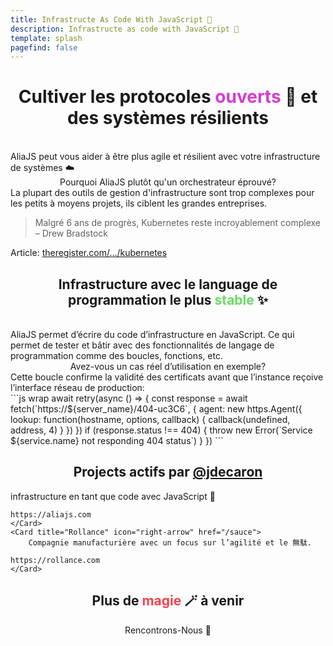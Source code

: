 ```yaml
---
title: Infrastructe As Code With JavaScript 🤖
description: Infrastructe as code with JavaScript 🤖
template: splash
pagefind: false
---
```



<h1 style="text-align:center;">Cultiver les protocoles <span style="color:rgb(216 59 210)">ouverts</span> 🤗 et des systèmes résilients</h1>
<br/>
<div style="display: flex; justify-content: center; flex-flow: wrap;">
  <div class="bubble-container">
    <div class="bubble left">AliaJS peut vous aider à être plus agile et résilient avec votre infrastructure de systèmes ☁️</div>
  </div>
  <div class="break"></div>
  <div class="bubble-container bubble-container-right">
    <div class="bubble right">Pourquoi AliaJS plutôt qu'un orchestrateur éprouvé?</div>
  </div>
  <div class="break"></div>
  <div class="bubble-container">
    <div class="bubble left">La plupart des outils de gestion d'infrastructure sont trop complexes pour les petits à moyens projets, ils ciblent les grandes entreprises.</div>
  </div>
  <div class="break"></div>
  <div class="bubble-container">
    <div class="bubble left"><blockquote>Malgré 6 ans de progrès, Kubernetes reste incroyablement complexe – Drew Bradstock</blockquote>Article: <a href="https://www.theregister.com/2021/02/25/google_kubernetes_autopilot/" target="_blank">theregister.com/.../kubernetes</a>️</div>
  </div>
</div>

<h2 style="text-align:center;">Infrastructure avec le language de programmation le plus  <span style="color:rgb(107 217 104)">stable</span> ✨</h2>
<br/>
<div style="display: flex; justify-content: center; flex-flow: wrap;">
  <div class="bubble-container">
    <div class="bubble left">AliaJS permet d’écrire du code d’infrastructure en JavaScript. Ce qui permet de tester et bâtir avec des fonctionnalités de langage de programmation comme des boucles, fonctions, etc.</div>
  </div>
  <div class="break"></div>
  <div class="bubble-container bubble-container-right">
    <div class="bubble right">Avez-vous un cas réel d’utilisation en exemple?</div>
  </div>
  <div class="break"></div>
  <div class="bubble-container">
    <div class="bubble left">Cette boucle confirme la validité des certificats avant que l’instance reçoive l’interface réseau de production:</div>
  </div>
```js wrap
await retry(async () => {
  const response = await fetch(`https://${server_name}/404-uc3C6`, {
    agent: new https.Agent({
      lookup: function(hostname, options, callback) {
        callback(undefined, address, 4)
      }
    })
  })
  if (response.status !== 404) {
    throw new Error(`Service ${service.name} not responding 404 status`)
  }
})
```
</div>

<h2 style="text-align:center;">Projects actifs par <a href="https://linkedin.com/in/jdecaron">@jdecaron</a></h2>

<CardGrid stagger>
	<Card title="AliaJS" icon="right-arrow">
		infrastructure en tant que code avec JavaScript 🤖

    https://aliajs.com
	</Card>
	<Card title="Rollance" icon="right-arrow" href="/sauce">
		Compagnie manufacturière avec un focus sur l’agilité et le 無駄.

    https://rollance.com
	</Card>
</CardGrid>

<h2 style="text-align:center;">Plus de <span style="color:rgb(244 66 80)">magie</span> 🪄 à venir</h2>

<div style="text-align:center;">
<LinkButton data-cal-link="jcaron/30min" data-cal-namespace="30min" data-cal-config='{"layout":"month_view"}' href="#">Rencontrons-Nous 👋️️</LinkButton>
</div>

<script type="text/javascript">{`
  (function (C, A, L) { let p = function (a, ar) { a.q.push(ar); }; let d = C.document; C.Cal = C.Cal || function () { let cal = C.Cal; let ar = arguments; if (!cal.loaded) { cal.ns = {}; cal.q = cal.q || []; d.head.appendChild(d.createElement("script")).src = A; cal.loaded = true; } if (ar[0] === L) { const api = function () { p(api, arguments); }; const namespace = ar[1]; api.q = api.q || []; if(typeof namespace === "string"){cal.ns[namespace] = cal.ns[namespace] || api;p(cal.ns[namespace], ar);p(cal, ["initNamespace", namespace]);} else p(cal, ar); return;} p(cal, ar); }; })(window, "https://app.cal.com/embed/embed.js", "init");
Cal("init", "30min", {origin:"https://cal.com"});

  Cal.ns["30min"]("ui", {"hideEventTypeDetails":false,"layout":"month_view"});
`}</script>
